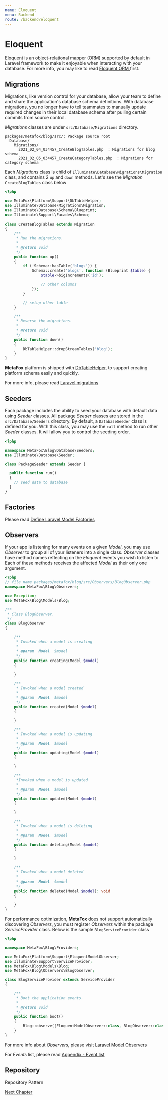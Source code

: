 ```yaml
---
name: Eloquent
menu: Backend
route: /backend/eloquent
---
```


# Eloquent

Eloquent is an object-relational mapper (ORM) supported by default in Laravel framework to make it enjoyable when interacting with your database. For more info, you may like to read [Eloquent ORM ](https://laravel.com/docs/9.x/eloquent) first.

## Migrations

Migrations, like version control for your database, allow your team to define and share the application's database schema definitions. With database migrations, you no longer have to tell teammates to manually update required changes in their local database schema after pulling certain commits from source control.

*Migrations* classes are under `src/Database/Migrations` directory.

```text
packages/metafox/blog/src/: Package source root
  Database/
    Migrations/
      2021_02_04_034457_CreateBlogTables.php  : Migrations for blog schema
      2021_02_05_034457_CreateCategoryTables.php  : Migrations for category schema
```

Each *Migrations* class is child of `Illuminate\Database\Migrations\Migration` class, and contains 2 `up` and `down` methods. Let's see the *Migration* `CreateBlogTables` class below

```php
<?php

use MetaFox\Platform\Support\DbTableHelper;
use Illuminate\Database\Migrations\Migration;
use Illuminate\Database\Schema\Blueprint;
use Illuminate\Support\Facades\Schema;

class CreateBlogTables extends Migration
{
    /**
     * Run the migrations.
     *
     * @return void
     */
    public function up()
    {
        if (!Schema::hasTable('blogs')) {
            Schema::create('blogs', function (Blueprint $table) {
                $table->bigIncrements('id');

                // other columns
            });
        }

        // setup other table
    }

    /**
     * Reverse the migrations.
     *
     * @return void
     */
    public function down()
    {
        DbTableHelper::dropStreamTables('blog');
    }
}
```

**MetaFox** platform is shipped with [DbTableHelper](/php-api/classes/MetaFox-Platform-Support-DbTableHelper.html), to support creating platform schema easily and quickly.

For more info, please read [Laravel migrations](https://laravel.com/docs/9.x/migrations)

## Seeders

Each package includes the ability to seed your database with default data using *Seeder* classes.
All package *Seeder* classes are stored in the `src/Database/Seeders` directory. By default, a `DatabaseSeeder` class is defined for you. With this class, you may use the `call` method to run other *Seeder* classes. It will allow you to control the seeding order.

```php
<?php

namespace MetaFox\Blog\Database\Seeders;
use Illuminate\Database\Seeder;

class PackageSeeder extends Seeder {

  public function run()
  {
    // seed data to database
  }
}
```

## Factories

Please read [Define Laravel Model Factories](https://laravel.com/docs/9.x/database-testing#defining-model-factories)

## Observers

If your app is listening for many events on a given *Model*, you may use *Observer* to group all of your listeners into a single class.
*Observer* classes have method names reflecting on the *Eloquent* events you wish to listen to. Each of these methods receives the affected *Model* as their only one argument.

```php
<?php
// file name packages/metafox/blog/src/Observers/BlogObserver.php
namespace MetaFox\Blog\Observers;

use Exception;
use MetaFox\Blog\Models\Blog;

/**
 * Class BlogObserver.
 */
class BlogObserver
{

    /**
     * Invoked when a model is creating
     *
     * @param  Model  $model
     */
    public function creating(Model $model)
    {

    }

    /**
     * Invoked when a model created
     *
     * @param  Model  $model
     */
    public function created(Model $model)
    {

    }

    /**
     * Invoked when a model is updating
     *
     * @param  Model  $model
     */
    public function updating(Model $model)
    {

    }

    /**
     *Invoked when a model is updated
     *
     * @param  Model  $model
     */
    public function updated(Model $model)
    {

    }

    /**
     * Invoked when a model is deleting
     *
     * @param  Model  $model
     */
    public function deleting(Model $model)
    {

    }

    /**
     * Invoked when a model deleted
     *
     * @param  Model  $model
     */
    public function deleted(Model $model): void
    {

    }
}

```

For performance optimization, **MetaFox** does not support automatically discovering *Observers*, you must register *Observers*
within the package *ServiceProvider* class. Below is the sample `BlogServiceProvider` class

```php
<?php

namespace MetaFox\Blog\Providers;

use MetaFox\Platform\Support\EloquentModelObserver;
use Illuminate\Support\ServiceProvider;
use MetaFox\Blog\Models\Blog;
use MetaFox\Blog\Observers\BlogObserver;

class BlogServiceProvider extends ServiceProvider
{

    /**
     * Boot the application events.
     *
     * @return void
     */
    public function boot()
    {
        Blog::observe([EloquentModelObserver::class, BlogObserver::class]);
    }
}
```

For more info about *Observers*, please visit [Laravel Model Observers](https://laravel.com/docs/9.x/eloquent#observers)

For *Events* list, please read [Appendix - Event list](/backend/event-list)

## Repository

Repository Pattern

[Next Chapter](/backend/event)
